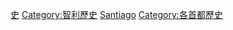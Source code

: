 {{Catnav|頁面分類|各種主題的頁面分類|依智利各大區來作的分類|智利各地歷史}}
{{Catnav|頁面分類|各種主題的頁面分類|依智利各省來作的分類|智利各地歷史}}
{{Catnav|頁面分類|各種主題的頁面分類|依智利各城市來作的分類|智利各地歷史}}
{{Catnav|頁面分類|歷史|各國歷史|智利歷史|智利各地歷史}}
{{Commonscat|History of Santiago}}
{{Catmore}}
[[Category:聖地亞哥|史]]
[[Category:智利歷史|Category:智利歷史]]
[[Category:智利各城市歷史|Santiago]]
[[Category:各首都歷史|Category:各首都歷史]]